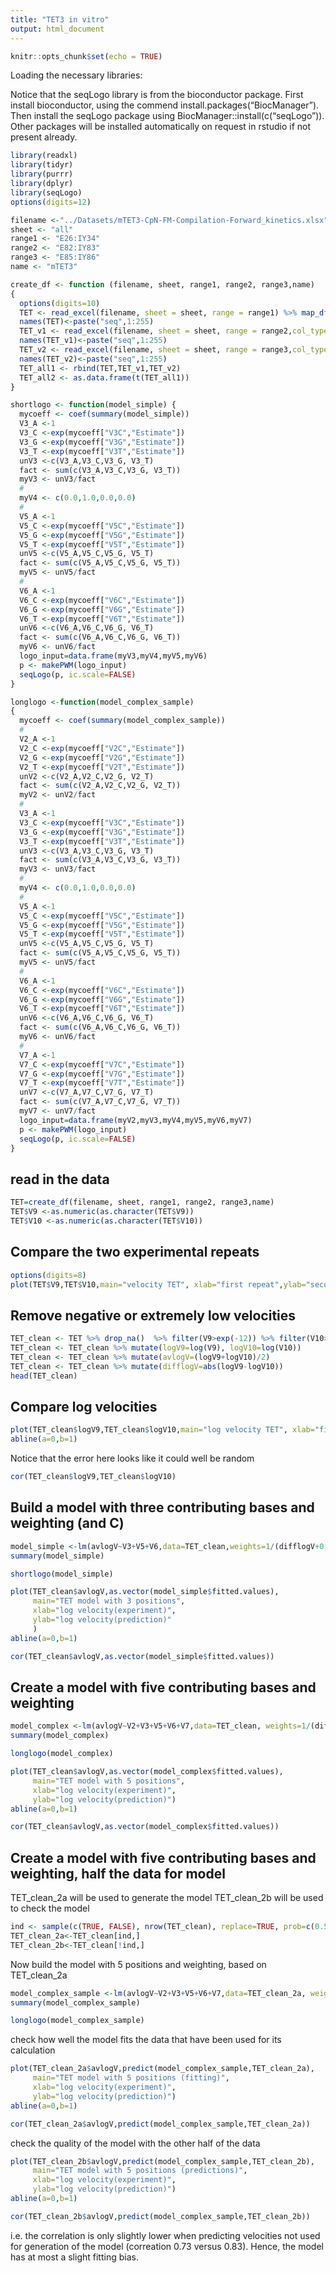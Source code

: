 ```yaml
---
title: "TET3 in vitro"
output: html_document
---
```


```r
knitr::opts_chunk$set(echo = TRUE)
```

Loading the necessary libraries:

Notice that the seqLogo library is from the bioconductor package. First install bioconductor, using
the commend install.packages("BiocManager"). Then install the seqLogo package using BiocManager::install(c("seqLogo")). Other packages will be installed automatically on request in rstudio if not present already.

```r
library(readxl)
library(tidyr)
library(purrr)
library(dplyr)
library(seqLogo)
options(digits=12)
```

```r
filename <-"../Datasets/mTET3-CpN-FM-Compilation-Forward_kinetics.xlsx"
sheet <- "all"
range1 <- "E26:IY34"
range2 <- "E82:IY83"
range3 <- "E85:IY86"
name <- "mTET3"
```

```r
create_df <- function (filename, sheet, range1, range2, range3,name)
{
  options(digits=10)
  TET <- read_excel(filename, sheet = sheet, range = range1) %>% map_df(rev)
  names(TET)<-paste("seq",1:255)
  TET_v1 <- read_excel(filename, sheet = sheet, range = range2,col_types="text")
  names(TET_v1)<-paste("seq",1:255)
  TET_v2 <- read_excel(filename, sheet = sheet, range = range3,col_types="text")  
  names(TET_v2)<-paste("seq",1:255)
  TET_all1 <- rbind(TET,TET_v1,TET_v2)
  TET_all2 <- as.data.frame(t(TET_all1))
}
```

```r
shortlogo <- function(model_simple) {
  mycoeff <- coef(summary(model_simple))
  V3_A <-1 
  V3_C <-exp(mycoeff["V3C","Estimate"])
  V3_G <-exp(mycoeff["V3G","Estimate"])
  V3_T <-exp(mycoeff["V3T","Estimate"])
  unV3 <-c(V3_A,V3_C,V3_G, V3_T)
  fact <- sum(c(V3_A,V3_C,V3_G, V3_T))
  myV3 <- unV3/fact
  #
  myV4 <- c(0.0,1.0,0.0,0.0)
  #
  V5_A <-1 
  V5_C <-exp(mycoeff["V5C","Estimate"])
  V5_G <-exp(mycoeff["V5G","Estimate"])
  V5_T <-exp(mycoeff["V5T","Estimate"])
  unV5 <-c(V5_A,V5_C,V5_G, V5_T)
  fact <- sum(c(V5_A,V5_C,V5_G, V5_T))
  myV5 <- unV5/fact
  #
  V6_A <-1 
  V6_C <-exp(mycoeff["V6C","Estimate"])
  V6_G <-exp(mycoeff["V6G","Estimate"])
  V6_T <-exp(mycoeff["V6T","Estimate"])
  unV6 <-c(V6_A,V6_C,V6_G, V6_T)
  fact <- sum(c(V6_A,V6_C,V6_G, V6_T))
  myV6 <- unV6/fact
  logo_input=data.frame(myV3,myV4,myV5,myV6)
  p <- makePWM(logo_input)
  seqLogo(p, ic.scale=FALSE)
}
```

```r
longlogo <-function(model_complex_sample) 
{
  mycoeff <- coef(summary(model_complex_sample))
  #
  V2_A <-1 
  V2_C <-exp(mycoeff["V2C","Estimate"])
  V2_G <-exp(mycoeff["V2G","Estimate"])
  V2_T <-exp(mycoeff["V2T","Estimate"])
  unV2 <-c(V2_A,V2_C,V2_G, V2_T)
  fact <- sum(c(V2_A,V2_C,V2_G, V2_T))
  myV2 <- unV2/fact
  #
  V3_A <-1 
  V3_C <-exp(mycoeff["V3C","Estimate"])
  V3_G <-exp(mycoeff["V3G","Estimate"])
  V3_T <-exp(mycoeff["V3T","Estimate"])
  unV3 <-c(V3_A,V3_C,V3_G, V3_T)
  fact <- sum(c(V3_A,V3_C,V3_G, V3_T))
  myV3 <- unV3/fact
  #
  myV4 <- c(0.0,1.0,0.0,0.0)
  #
  V5_A <-1 
  V5_C <-exp(mycoeff["V5C","Estimate"])
  V5_G <-exp(mycoeff["V5G","Estimate"])
  V5_T <-exp(mycoeff["V5T","Estimate"])
  unV5 <-c(V5_A,V5_C,V5_G, V5_T)
  fact <- sum(c(V5_A,V5_C,V5_G, V5_T))
  myV5 <- unV5/fact
  #
  V6_A <-1 
  V6_C <-exp(mycoeff["V6C","Estimate"])
  V6_G <-exp(mycoeff["V6G","Estimate"])
  V6_T <-exp(mycoeff["V6T","Estimate"])
  unV6 <-c(V6_A,V6_C,V6_G, V6_T)
  fact <- sum(c(V6_A,V6_C,V6_G, V6_T))
  myV6 <- unV6/fact
  #
  V7_A <-1 
  V7_C <-exp(mycoeff["V7C","Estimate"])
  V7_G <-exp(mycoeff["V7G","Estimate"])
  V7_T <-exp(mycoeff["V7T","Estimate"])
  unV7 <-c(V7_A,V7_C,V7_G, V7_T)
  fact <- sum(c(V7_A,V7_C,V7_G, V7_T))
  myV7 <- unV7/fact
  logo_input=data.frame(myV2,myV3,myV4,myV5,myV6,myV7)
  p <- makePWM(logo_input)
  seqLogo(p, ic.scale=FALSE)
}
```

<h2>read in the data</h2>
```r
TET=create_df(filename, sheet, range1, range2, range3,name)
TET$V9 <-as.numeric(as.character(TET$V9))
TET$V10 <-as.numeric(as.character(TET$V10))
```

<h2>Compare the two experimental repeats</h2>

```r
options(digits=8)
plot(TET$V9,TET$V10,main="velocity TET", xlab="first repeat",ylab="second repeat")
```
<h2> Remove negative or extremely low velocities</h2>

```r
TET_clean <- TET %>% drop_na()  %>% filter(V9>exp(-12)) %>% filter(V10>exp(-12))
TET_clean <- TET_clean %>% mutate(logV9=log(V9), logV10=log(V10))
TET_clean <- TET_clean %>% mutate(avlogV=(logV9+logV10)/2)
TET_clean <- TET_clean %>% mutate(difflogV=abs(logV9-logV10))
head(TET_clean)
```

<h2>Compare log velocities</h2>

```r
plot(TET_clean$logV9,TET_clean$logV10,main="log velocity TET", xlab="first repeat",ylab="second repeat")
abline(a=0,b=1)
```
Notice that the error here looks like it could well be random

```r
cor(TET_clean$logV9,TET_clean$logV10)
```

<h2>Build a model with three contributing bases and weighting (and C)</h2> 

```r
model_simple <-lm(avlogV~V3+V5+V6,data=TET_clean,weights=1/(difflogV+0.1))
summary(model_simple)
```
```r
shortlogo(model_simple)
```

```r
plot(TET_clean$avlogV,as.vector(model_simple$fitted.values),
     main="TET model with 3 positions",
     xlab="log velocity(experiment)",
     ylab="log velocity(prediction)"
     )
abline(a=0,b=1)
```

```r
cor(TET_clean$avlogV,as.vector(model_simple$fitted.values))
```

<h2> Create a model with five contributing bases and weighting </h2>

```r
model_complex <-lm(avlogV~V2+V3+V5+V6+V7,data=TET_clean, weights=1/(difflogV+0.1))
summary(model_complex)
```
```r
longlogo(model_complex)
```


```r
plot(TET_clean$avlogV,as.vector(model_complex$fitted.values),
     main="TET model with 5 positions",
     xlab="log velocity(experiment)",
     ylab="log velocity(prediction)")
abline(a=0,b=1)
```

```r
cor(TET_clean$avlogV,as.vector(model_complex$fitted.values))
```

<h2> Create a model with five contributing bases and weighting, half the data for model </h2>

TET_clean_2a will be used to generate the model
TET_clean_2b will be used to check the model

```r
ind <- sample(c(TRUE, FALSE), nrow(TET_clean), replace=TRUE, prob=c(0.5, 0.5))
TET_clean_2a<-TET_clean[ind,]
TET_clean_2b<-TET_clean[!ind,]
```

Now build the model with 5 positions and weighting, based on TET_clean_2a

```r
model_complex_sample <-lm(avlogV~V2+V3+V5+V6+V7,data=TET_clean_2a, weights=1/(difflogV+0.1))
summary(model_complex_sample)
```

```r
longlogo(model_complex_sample)
```

check how well the model fits the data that have been used for its calculation

```r
plot(TET_clean_2a$avlogV,predict(model_complex_sample,TET_clean_2a),
     main="TET model with 5 positions (fitting)",
     xlab="log velocity(experiment)",
     ylab="log velocity(prediction)")
abline(a=0,b=1)
```
```r
cor(TET_clean_2a$avlogV,predict(model_complex_sample,TET_clean_2a))
```

check the quality of the model with the other half of the data

```r
plot(TET_clean_2b$avlogV,predict(model_complex_sample,TET_clean_2b),
     main="TET model with 5 positions (predictions)",
     xlab="log velocity(experiment)",
     ylab="log velocity(prediction)")
abline(a=0,b=1)
```
```r
cor(TET_clean_2b$avlogV,predict(model_complex_sample,TET_clean_2b))
```

i.e. the correlation is only slightly lower when predicting velocities not used for generation of the model (correation 0.73 versus 0.83). Hence, the model has at most a slight fitting bias.
